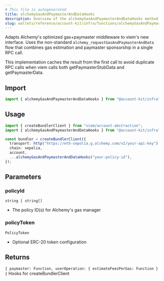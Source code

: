 ```yaml
---
# This file is autogenerated
title: alchemyGasAndPaymasterAndDataHooks
description: Overview of the alchemyGasAndPaymasterAndDataHooks method
slug: wallets/reference/account-kit/infra/functions/alchemyGasAndPaymasterAndDataHooks
---
```


Adapts Alchemy's optimized gas+paymaster middleware to viem's new interface.
Uses the non-standard `alchemy_requestGasAndPaymasterAndData` flow that combines
gas estimation and paymaster sponsorship in a single RPC call.

This implementation caches the result from the first call to avoid duplicate RPC calls
when viem calls both getPaymasterStubData and getPaymasterData.

## Import

```ts
import { alchemyGasAndPaymasterAndDataHooks } from "@account-kit/infra";
```

## Usage

```ts
import { createBundlerClient } from "viem/account-abstraction";
import { alchemyGasAndPaymasterAndDataHooks } from "@account-kit/infra";

const bundler = createBundlerClient({
  transport: http("https://eth-sepolia.g.alchemy.com/v2/your-api-key"),
  chain: sepolia,
  account,
  ...alchemyGasAndPaymasterAndDataHooks("your-policy-id"),
});
```

## Parameters

### policyId

`string | string[]`

- The policy ID(s) for Alchemy's gas manager

### policyToken

`PolicyToken`

- Optional ERC-20 token configuration

## Returns

`{ paymaster: Function, userOperation: { estimateFeesPerGas: Function } }`
Hooks for createBundlerClient
